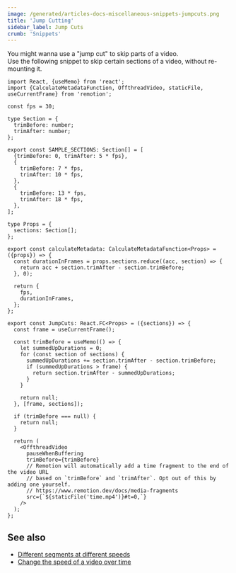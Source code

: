 ```yaml
---
image: /generated/articles-docs-miscellaneous-snippets-jumpcuts.png
title: 'Jump Cutting'
sidebar_label: Jump Cuts
crumb: 'Snippets'
---
```


You might wanna use a "jump cut" to skip parts of a video.  
Use the following snippet to skip certain sections of a video, without re-mounting it.

```tsx twoslash
import React, {useMemo} from 'react';
import {CalculateMetadataFunction, OffthreadVideo, staticFile, useCurrentFrame} from 'remotion';

const fps = 30;

type Section = {
  trimBefore: number;
  trimAfter: number;
};

export const SAMPLE_SECTIONS: Section[] = [
  {trimBefore: 0, trimAfter: 5 * fps},
  {
    trimBefore: 7 * fps,
    trimAfter: 10 * fps,
  },
  {
    trimBefore: 13 * fps,
    trimAfter: 18 * fps,
  },
];

type Props = {
  sections: Section[];
};

export const calculateMetadata: CalculateMetadataFunction<Props> = ({props}) => {
  const durationInFrames = props.sections.reduce((acc, section) => {
    return acc + section.trimAfter - section.trimBefore;
  }, 0);

  return {
    fps,
    durationInFrames,
  };
};

export const JumpCuts: React.FC<Props> = ({sections}) => {
  const frame = useCurrentFrame();

  const trimBefore = useMemo(() => {
    let summedUpDurations = 0;
    for (const section of sections) {
      summedUpDurations += section.trimAfter - section.trimBefore;
      if (summedUpDurations > frame) {
        return section.trimAfter - summedUpDurations;
      }
    }

    return null;
  }, [frame, sections]);

  if (trimBefore === null) {
    return null;
  }

  return (
    <OffthreadVideo
      pauseWhenBuffering
      trimBefore={trimBefore}
      // Remotion will automatically add a time fragment to the end of the video URL
      // based on `trimBefore` and `trimAfter`. Opt out of this by adding one yourself.
      // https://www.remotion.dev/docs/media-fragments
      src={`${staticFile('time.mp4')}#t=0,`}
    />
  );
};
```

## See also

- [Different segments at different speeds](/docs/miscellaneous/snippets/different-segments-at-different-speeds)
- [Change the speed of a video over time](/docs/miscellaneous/snippets/accelerated-video)
